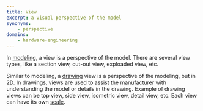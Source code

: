 ```yaml
---
title: View
excerpt: a visual perspective of the model 
synonyms:
    - perspective
domains:
    - hardware-engineering
---
```


In [modeling](/docs/glossary/modeling), a view is a perspective of the model. There are several view types, like a section view, cut-out view, exploaded view, etc.

Similar to modeling, a [drawing](/docs/glossary/drawing) view is a perspective of the modeling, but in 2D. In drawings, views are used to assist the manufacturer with understanding the model or details in the drawing. Example of drawing views can be top view, side view, isometric view, detail view, etc. Each view can have its own [scale](/docs/glossary/scale).